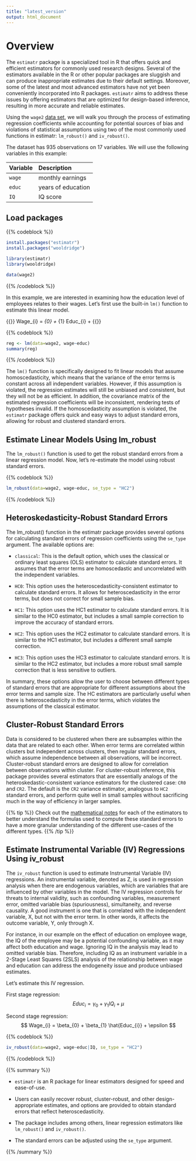 ```yaml
---
title: "latest_version"
output: html_document
---
```

# Overview
The `estimatr` package is a specialized tool in R that offers quick and efficient estimators for commonly used research designs. Several of the estimators available in the R or other popular packages are sluggish and can produce inappropriate estimates due to their default settings. Moreover, some of the latest and most advanced estimators have not yet been conveniently incorporated into R packages. `estimatr` aims to address these issues by offering estimators that are optimized for design-based inference, resulting in more accurate and reliable estimates.

Using the `wage2` [data set](https://rdrr.io/cran/wooldridge/man/wage2.html), we will walk you through the process of estimating regression coefficients while accounting for potential sources of bias and violations of statistical assumptions using two of the most commonly used functions in estimatr: `lm_robust()` and `iv_robust()`.

The dataset has 935 observations on 17 variables. We will use the following variables in this example:

| **Variable** | **Description**            |
| :------  | :---------             |
| `wage`     | monthly earnings       |
| `educ`     | years of education     |
| `IQ`       | IQ score               |

## Load packages


{{% codeblock %}}
```R
install.packages("estimatr")
install.packages("wooldridge")

library(estimatr)
library(wooldridge)

data(wage2)
```
{{% /codeblock %}}  


In this example, we are interested in examining how the education level of employees relates to their wages. Let's first use the built-in `lm()` function to estimate this linear model.


{{<katex>}}
Wage_{i}  =  \beta_{0} + \beta_{1} Educ_{i} + \mu
{{</katex>}}



{{% codeblock %}}
```R
reg <- lm(data=wage2, wage~educ)
summary(reg)
```
{{% /codeblock %}}  

The `lm()` function is specifically designed to fit linear models that assume homoscedasticity, which means that the variance of the error terms is constant across all independent variables. However, if this assumption is violated, the regression estimates will still be unbiased and consistent, but they will not be as efficient. In addition, the covariance matrix of the estimated regression coefficients will be inconsistent, rendering tests of hypotheses invalid. If the homoscedasticity assumption is violated, the `estimatr` package offers quick and easy ways to adjust standard errors, allowing for robust and clustered standard errors.

## Estimate Linear Models Using lm_robust

The `lm_robust()` function is used to get the robust standard errors from a linear regression model. Now, let's re-estimate the model using robust standard errors.

{{% codeblock %}}
```R
lm_robust(data=wage2, wage~educ, se_type = "HC2")
```
{{% /codeblock %}}  


## Heteroskedasticity-Robust Standard Errors

The lm_robust() function in the estimatr package provides several options for calculating standard errors of regression coefficients using the `se_type` argument. The available options are:

- `classical`: This is the default option, which uses the classical or ordinary least squares (OLS) estimator to calculate standard errors. It assumes that the error terms are homoscedastic and uncorrelated with the independent variables.

- `HC0`: This option uses the heteroscedasticity-consistent estimator to calculate standard errors. It allows for heteroscedasticity in the error terms, but does not correct for small sample bias.

- `HC1`: This option uses the HC1 estimator to calculate standard errors. It is similar to the HC0 estimator, but includes a small sample correction to improve the accuracy of standard errors.

- `HC2`: This option uses the HC2 estimator to calculate standard errors. It is similar to the HC1 estimator, but includes a different small sample correction.

- `HC3`: This option uses the HC3 estimator to calculate standard errors. It is similar to the HC2 estimator, but includes a more robust small sample correction that is less sensitive to outliers.

In summary, these options allow the user to choose between different types of standard errors that are appropriate for different assumptions about the error terms and sample size. The HC estimators are particularly useful when there is heteroscedasticity in the error terms, which violates the assumptions of the classical estimator.

## Cluster-Robust Standard Errors
Data is considered to be clustered when there are subsamples within the data that are related to each other. When error terms are correlated within clusters but independent across clusters, then regular standard errors, which assume independence between all observations, will be incorrect. Cluster-robust standard errors are designed to allow for correlation between observations within cluster.
For cluster-robust inference, this package provides several estimators that are essentially analogs of the heteroskedastic-consistent variance estimators for the clustered case: `CR0` and `CR2`. The default is the `CR2` variance estimator, analogous to `HC2` standard errors, and perform quite well in small samples without sacrificing much in the way of efficiency in larger samples.

{{% tip %}}
Check out the [mathematical notes](https://declaredesign.org/r/estimatr/articles/mathematical-notes.html) for each of the estimators to better understand the formulas used to compute these standard errors to have a more granular understanding of the different use-cases of the different types.
{{% /tip %}}  

## Estimate Instrumental Variable (IV) Regressions Using iv_robust
The `iv_robust` function is used to estimate Instrumental Variable (IV) regressions. An instrumental variable, denoted as Z, is used in regression analysis when there are endogenous variables, which are variables that are influenced by other variables in the model. The IV regression controls for threats to internal validity, such as confounding variables, measurement error, omitted variable bias (spuriousness), simultaneity, and reverse causality. A good instrument is one that is correlated with the independent variable, X, but not with the error term. In other words, it affects the outcome variable, Y, only through X.

For instance, in our example  on the effect of education on employee wage, the IQ of the employee may be a potential confounding variable, as it may affect both education and wage. Ignoring IQ in the analysis may lead to omitted variable bias. Therefore, including IQ as an instrument variable in a 2-Stage Least Squares (2SLS) analysis of the relationship between wage and education can address the endogeneity issue and produce unbiased estimates.

Let's estimate this IV regression.

First stage regression:
$$
Educ_{i} = \gamma_{0} + \gamma_{1} IQ_{i} + \mu
$$


Second stage regression:
$$
Wage_{i} = \beta_{0} + \beta_{1} \hat{Educ_{i}} + \epsilon
$$

{{% codeblock %}}
```R
iv_robust(data=wage2, wage~educ|IQ, se_type = "HC2")
```
{{% /codeblock %}}  



{{% summary %}}

- `estimatr` is an R package for linear estimators designed for speed and ease-of-use.

- Users can easily recover robust, cluster-robust, and other design-appropriate estimates, and options are provided to obtain standard errors that reflect heteroscedasticity.

- The package includes among others, linear regression estimators like `lm_robust()` and `iv_robust()`.

- The standard errors can be adjusted using the `se_type` argument.

{{% /summary %}}

